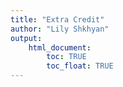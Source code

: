 ```yaml
---
title: "Extra Credit"
author: "Lily Shkhyan"
output: 
    html_document:
        toc: TRUE
        toc_float: TRUE
---
```

